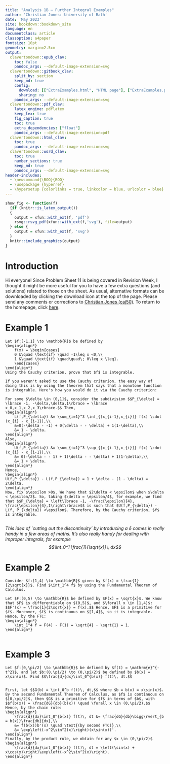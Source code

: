 ```yaml
---
title: "Analysis 1B — Further Integral Examples"
author: 'Christian Jones: University of Bath'
date: 'May 2023'
site: bookdown::bookdown_site
language: en
documentclass: article
classoption: a4paper
fontsize: 10pt
geometry: margin=2.5cm
output:
  clavertondown::epub_clav:
    toc: false
    pandoc_args: --default-image-extension=svg
  clavertondown::gitbook_clav:
    split_by: section
    keep_md: true
    config:
      download: [["ExtraExamples.html", "HTML page"], ["ExtraExamples.pdf","Standard print PDF"], ["ExtraExamplesClear.pdf","Clear print PDF"], ["ExtraExamplesLarge.pdf","Large print PDF"], ["ExtraExamples.docx","Accessible Word document"], ["ExtraExamples.epub","Accessible EPub book" ]]
      sharing: no
    pandoc_args: --default-image-extension=svg
  clavertondown::pdf_clav:
    latex_engine: pdflatex
    keep_tex: true
    fig_caption: true
    toc: true
    extra_dependencies: ["float"]
    pandoc_args: --default-image-extension=pdf
  clavertondown::html_clav:
    toc: true
    pandoc_args: --default-image-extension=svg
  clavertondown::word_clav:
    toc: true
    number_sections: true
    keep_md: true
    pandoc_args: --default-image-extension=svg
header-includes:
  - \newcommand{\BOO}{BOO}
  - \usepackage {hyperref}
  - \hypersetup {colorlinks = true, linkcolor = blue, urlcolor = blue}
---
```

<!-- This is needed since I am working with svg files from mathcha.io. It converts the graphics files to something that can be used in the pdf files. Code taken from https://stackoverflow.com/questions/50165404/how-to-make-a-pdf-using-bookdown-including-svg-images/56044642#56044642 -->
```r
show_fig <- function(f)
  {if (knitr::is_latex_output())
  {
    output = xfun::with_ext(f, 'pdf')
    rsvg::rsvg_pdf(xfun::with_ext(f,'svg'), file=output)
  } else {
    output = xfun::with_ext(f, 'svg')
  }
  knitr::include_graphics(output)
}
```
\newpage
\pagenumbering{arabic}

# Introduction {-}
Hi everyone! Since Problem Sheet 11 is being covered in Revision Week, I thought it might be more useful for you to have a few extra questions (and solutions) related to those on the sheet. As usual, alternative formats can be downloaded by clicking the download icon at the top of the page. Please send any comments or corrections to [Christian Jones (caj50)](mailto:caj50@bath.ac.uk). To return to the homepage, click [here](http://caj50.github.io/tutoring.html).

<!--<details open>
<summary>Want to ruin the surprise?</summary>
<br>
Well, you asked for it!
</details>-->

# Example 1

```example
Let $f:[-1,1] \to \mathbb{R}$ be defined by
\begin{align*}
    f(x) = \begin{cases}
    0 &\quad \text{if} \quad -1\leq x <0,\\
    1 &\quad \text{if} \quad\quad\; 0\leq x \leq1.
    \end{cases}
\end{align*}
Using the Cauchy criterion, prove that $f$ is integrable.

```

```solution
If you weren't asked to use the Cauchy criterion, the easy way of doing this is by using the theorem that says that a monotone function is integrable. Here's how you would do it via the Cauchy criterion:

For some $\delta \in (0,1]$, consider the subdivision $$P_{\delta} = \lbrace -1, -\delta,\delta,1\rbrace = \lbrace x_0,x_1,x_2,x_3\rbrace.$$ Then,
\begin{align*}
    L(f,P_{\delta}) &= \sum_{i=1}^3 \inf_{[x_{i-1},x_{i}]} f(x) \cdot (x_{i} - x_{i-1}),\\
    &=0(-\delta - -1) + 0(\delta - - \delta) + 1(1-\delta),\\
    &= 1 - \delta.
\end{align*}
Also,
\begin{align*}
    U(f,P_{\delta}) &= \sum_{i=1}^3 \sup_{[x_{i-1},x_{i}]} f(x) \cdot (x_{i} - x_{i-1}),\\
    &= 0(-\delta - - 1) + 1(\delta - - \delta) + 1(1-\delta),\\
    &= 1 + \delta.
\end{align*}
Hence,
\begin{align*}
U(f,P_{\delta}) - L(f,P_{\delta}) = 1 + \delta - (1 - \delta) = 2\delta.
\end{align*}
Now, fix $\epsilon >0$. We have that $2\delta < \epsilon$ when $\delta < \epsilon/2$. So, taking $\delta = \epsilon/4$, for example, we find that $$P_{\delta} = \left\lbrace -1, -\frac{\epsilon}{4}, \frac{\epsilon}{4},1\right\rbrace$$ is such that $U(f,P_{\delta}) - L(f, P_{\delta}) <\epsilon$. Therefore, by the Cauchy criterion, $f$ is integrable.


```
*This idea of `cutting out the discontinuity' by introducing a $\delta$ comes in really handy in a few areas of maths. It's also really handy for dealing with improper integrals, for example $$\int_0^1 \frac{1}{\sqrt{x}}\, dx$$*

# Example 2

```example
Consider $f:[1,4] \to \mathbb{R}$ given by $f(x) = \frac{1}{2\sqrt{x}}$. Find $\int_1^4 f$ by using the Fundamental Theorem of Calculus.
```

```solution
Let $F:(0,5) \to \mathbb{R}$ be defined by $F(x) = \sqrt{x}$. We know that $F$ is differentiable on $(0,5)$, and $\forall x \in [1,4]$: $$F'(x) = \frac{1}{2\sqrt{x}} = f(x).$$ Hence, $F$ is a primitive for $f$. Moreover, $f$ is continuous on $[1,4]$, so it is integrable. Hence, by the FTC:
\begin{align*}
    \int_1^4 f = F(4) - F(1) = \sqrt{4} - \sqrt{1} = 1.
\end{align*}


```

# Example 3

```example
Let $f:[0,\pi/2] \to \mathbb{R}$ be defined by $f(t) = \mathrm{e}^{-t^2}$, and let $b:(0,\pi/2) \to (0,\pi/2)$ be defined by $b(x) = x\sin(x)$. Find $$\frac{d}{dx}\int_0^{b(x)} f(t)\, dt.$$
  
```

```solution
First, let $$G(b) = \int_0^b f(t)\, dt,$$ where $b = b(x) = x\sin(x)$. By the second Fundamental Theorem of Calculus, as $f$ is continuous on $[0,\pi/2]$, then $G$ is a primitive for $f$ in terms of $b$, with $$f(b(x)) = \frac{dG}{db}(b(x)) \quad \forall x \in (0,\pi/2).$$ Hence, by the chain rule:
\begin{align*}
    \frac{d}{dx}\int_0^{b(x)} f(t)\, dt &= \frac{dG}{db}\bigg\rvert_{b = b(x)}\frac{db}{dx},\\
    &= f(b(x))b'(x) \quad \text{(by second FTC)},\\
    &= \exp\left(-x^2\sin^2(x)\right)(x\sin(x))'.
\end{align*}
Finally, by the product rule, we obtain for any $x \in (0,\pi/2)$
\begin{align*}
    \frac{d}{dx}\int_0^{b(x)} f(t)\, dt = \left(\sin(x) + x\cos(x)\right)\exp\left(-x^2\sin^2(x)\right).
\end{align*}


```